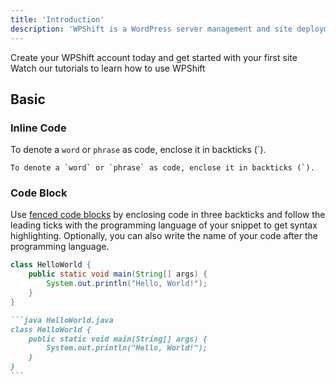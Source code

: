 ```yaml
---
title: 'Introduction'
description: 'WPShift is a WordPress server management and site deployment tool.'
---
```


<CardGroup cols={2}>
    <Card
        title="Create an account"
        icon="user-plus"
        href="https://app.wpshift.io/register"
    >
        Create your WPShift account today and get started with your first site
    </Card>
    <Card
        title="Watch tutorials"
        icon="youtube"
        href="https://www.youtube.com/@wpshift"
    >
        Watch our tutorials to learn how to use WPShift
    </Card>
</CardGroup>

## Basic

### Inline Code

To denote a `word` or `phrase` as code, enclose it in backticks (`).

```
To denote a `word` or `phrase` as code, enclose it in backticks (`).
```

### Code Block

Use [fenced code blocks](https://www.markdownguide.org/extended-syntax/#fenced-code-blocks) by enclosing code in three backticks and follow the leading ticks with the programming language of your snippet to get syntax highlighting. Optionally, you can also write the name of your code after the programming language.

```java HelloWorld.java
class HelloWorld {
    public static void main(String[] args) {
        System.out.println("Hello, World!");
    }
}
```

````md
```java HelloWorld.java
class HelloWorld {
    public static void main(String[] args) {
        System.out.println("Hello, World!");
    }
}
```
````
